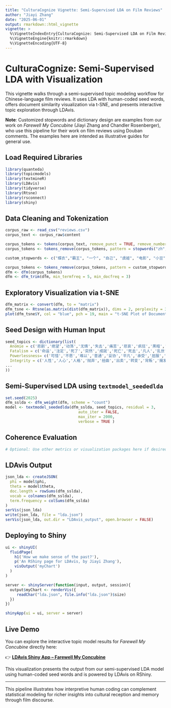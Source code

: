 ```yaml
---
title: "CulturaCognize Vignette: Semi-Supervised LDA on Film Reviews"
author: "Jiayi Zhang"
date: "2025-06-01"
output: rmarkdown::html_vignette
vignette: >
  %\VignetteIndexEntry{CulturaCognize: Semi-Supervised LDA on Film Reviews}
  %\VignetteEngine{knitr::rmarkdown}
  %\VignetteEncoding{UTF-8}
---
```


# CulturaCognize: Semi-Supervised LDA with Visualization

This vignette walks through a semi-supervised topic modeling workflow for Chinese-language film reviews. It uses LDA with human-coded seed words, offers document similarity visualization via t-SNE, and presents interactive topic exploration through LDAvis.

**Note**: Customized stopwords and dictionary design are examples from our work on *Farewell My Concubine* (Jiayi Zhang and Chandler Rosenberger), who use this pipeline for their work on film reviews using Douban comments. The examples here are intended as illustrative guides for general use.

## Load Required Libraries
```r
library(quanteda)
library(topicmodels)
library(textmineR)
library(LDAvis)
library(tidyverse)
library(Rtsne)
library(rsconnect)
library(shiny)
```

## Data Cleaning and Tokenization
```r
corpus_raw <- read_csv("reviews.csv")
corpus_text <- corpus_raw$content

corpus_tokens <- tokens(corpus_text, remove_punct = TRUE, remove_numbers = TRUE)
corpus_tokens <- tokens_remove(corpus_tokens, pattern = stopwords("zh", source = "marimo"))

custom_stopwords <- c("蝶衣","霸王", "一个", "自己", "虞姬", "电影", "小豆", "没有", "时候", "就是", "最后", "有用", "他们")

corpus_tokens <- tokens_remove(corpus_tokens, pattern = custom_stopwords)
dfm <- dfm(corpus_tokens)
dfm <- dfm_trim(dfm, min_termfreq = 5, min_docfreq = 3)
```

## Exploratory Visualization via t-SNE
```r
dfm_matrix <- convert(dfm, to = "matrix")
dfm_tsne <- Rtsne(as.matrix(dist(dfm_matrix)), dims = 2, perplexity = 30)
plot(dfm_tsne$Y, col = "blue", pch = 19, main = "t-SNE Plot of Document Similarity")
```

## Seed Design with Human Input
```r
seed_topics <- dictionary(list(
  Anomie = c('悲剧','绝望','动荡','无情','失去','痛苦','悲哀','疯狂','黑暗','挣扎','害怕','混乱','折磨','暴力','悲惨','可悲','沉重','残忍','悲伤','苦难','崩溃','残酷','艰苦','辛苦'),
  Fatalism = c('命运','注定','死了','突然','成就','死亡','死去','凡人','乱世','毁灭','宿命','天命', '无力','命苦','认命'),
  Powerlessness= c('可惜','不愿','难以','普通','妥协','平凡','承受','屈服','隐忍','牺牲','可怜','压抑', '孤独','无奈','放弃'),
  Integrity = c('人性','人心','人格','抛弃','扭曲','出卖','转变','背叛','揭发','批斗','自保','六亲', '不认'),
...
))
```

## Semi-Supervised LDA using `textmodel_seededlda`
```r
set.seed(2025)
dfm_sslda <- dfm_weight(dfm, scheme = "count")
model <- textmodel_seededlda(dfm_sslda, seed_topics, residual = 3, 
                                auto_iter = FALSE,
                                max_iter = 2000,
                                verbose = TRUE )
```


## Coherence Evaluation
```r
# Optional: Use other metrics or visualization packages here if desired
```

## LDAvis Output
```r
json_lda <- createJSON(
  phi = model$phi, 
  theta = model$theta, 
  doc.length = rowSums(dfm_sslda), 
  vocab = colnames(dfm_sslda), 
  term.frequency = colSums(dfm_sslda)
)
serVis(json_lda)
write(json_lda, file = "lda.json")
serVis(json_lda, out.dir = "LDAvis_output", open.browser = FALSE)
```

## Deploying to Shiny
```r
ui <- shinyUI(
  fluidPage(
    h1('How we make sense of the past?'),
    p('An RShiny page for LDAvis, by Jiayi Zhang'),
    visOutput('myChart')
  )
)

server <- shinyServer(function(input, output, session){
  output$myChart <- renderVis({
     readChar("lda.json", file.info("lda.json")$size)
  })
})

shinyApp(ui = ui, server = server)
```

## Live Demo

You can explore the interactive topic model results for *Farewell My Concubine* directly here:

👉 **[LDAvis Shiny App – Farewell My Concubine](https://jiayizhangg.shinyapps.io/farewell/#topic=2&lambda=1&term=)**

This visualization presents the output from our semi-supervised LDA model using human-coded seed words and is powered by LDAvis on RShiny.

---

This pipeline illustrates how interpretive human coding can complement statistical modeling for richer insights into cultural reception and memory through film discourse.
